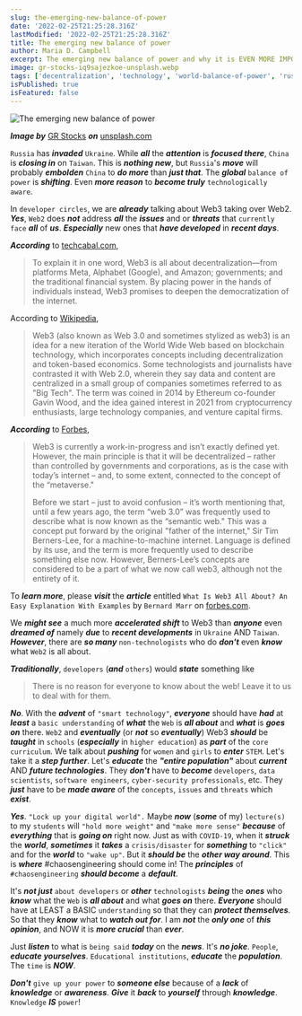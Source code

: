 ```yaml
---
slug: the-emerging-new-balance-of-power
date: '2022-02-25T21:25:28.316Z'
lastModified: '2022-02-25T21:25:28.316Z'
title: The emerging new balance of power
author: Maria D. Campbell
excerpt: The emerging new balance of power and why it is EVEN MORE IMPORTANT for everyone to become more technologically aware and savvy.
image: gr-stocks-iq9sajezkoe-unsplash.webp
tags: ['decentralization', 'technology', 'world-balance-of-power', 'russia', 'ukraine']
isPublished: true
isFeatured: false
---
```


![The emerging new balance of power](gr-stocks-iq9sajezkoe-unsplash.webp)

***Image by*** [GR Stocks](https://unsplash.com/@grstocks) ***on*** [unsplash.com](https://unsplash.com/photos/Iq9SaJezkOE)

`Russia` has **_invaded_** `Ukraine`. While **_all_** the **_attention_** is
**_focused there_**, `China` is **_closing in_** on `Taiwan`. This is **_nothing new_**, but `Russia`'s **_move_** will probably **_embolden_** `China` to **_do more_** than **_just that_**. The **_global_** `balance of power` is **_shifting_**. Even **_more reason_** to **_become truly_**
`technologically aware`.

In `developer circles`, we are **_already_** talking about Web3 taking over
Web2. **_Yes_**, `Web2` does **_not_** address **_all_** the **_issues_** and or **_threats_** that `currently face` **_all_** of **_us_**. **_Especially_** new ones that **_have developed_** in **_recent days_**.

**_According_** to [techcabal.com](https://techcabal.com/2022/01/18/what-exactly-is-web3/),

> To explain it in one word, Web3 is all about decentralization—from platforms
Meta, Alphabet (Google), and Amazon; governments; and the traditional
financial system. By placing power in the hands of individuals instead, Web3
promises to deepen the democratization of the internet.

According to [Wikipedia](https://en.wikipedia.org/wiki/Web3),

> Web3 (also known as Web 3.0 and sometimes stylized as web3) is an idea for a
new iteration of the World Wide Web based on blockchain technology, which
incorporates concepts including decentralization and token-based economics.
Some technologists and journalists have contrasted it with Web 2.0, wherein
they say data and content are centralized in a small group of companies
sometimes referred to as "Big Tech". The term was coined in 2014 by Ethereum
co-founder Gavin Wood, and the idea gained interest in 2021 from
cryptocurrency enthusiasts, large technology companies, and venture capital
firms.

**_According_** to [Forbes](https://www.forbes.com/sites/bernardmarr/2022/01/24/what-is-web3-all-about-an-easy-explanation-with-examples/),

> Web3 is currently a work-in-progress and isn’t exactly defined yet. However,
the main principle is that it will be decentralized – rather than controlled
by governments and corporations, as is the case with today’s internet – and,
to some extent, connected to the concept of the “metaverse."
>
> Before we start – just to avoid confusion – it’s worth mentioning that, until a few years ago, the term “web 3.0” was frequently used to describe what is now known as the “semantic web." This was a concept put forward by the
original "father of the internet," Sir Tim Berners-Lee, for a
machine-to-machine internet. Language is defined by its use, and the term is
more frequently used to describe something else now. However, Berners-Lee’s
concepts are considered to be a part of what we now call web3, although not
the entirety of it.

To **_learn more_**, please **_visit_** the **_article_** entitled
`What Is Web3 All About? An Easy Explanation With Examples` by `Bernard Marr` on [forbes.com](https://www.forbes.com/sites/bernardmarr/2022/01/24/what-is-web3-all-about-an-easy-explanation-with-examples/).

We **_might see_** a much more **_accelerated shift_** to Web3 than **_anyone_** even **_dreamed of_** namely **_due_** to **_recent developments_** in `Ukraine` AND `Taiwan`. **_However_**, there are **_so many_** `non-technologists` who do **_don't_** even **_know_** what `Web2` is all about.

**_Traditionally_**, `developers` (**_and_** `others`) would **_state_**
something like

> There is no reason for everyone to know about the web! Leave it to us to deal with for them.

**_No_**. With the **_advent_** of `"smart technology"`, **_everyone_** should
have **_had_** at **_least_** a `basic understanding` of **_what_** the `Web` is **_all about_** and **_what_** is **_goes on_** there. `Web2` and
**_eventually_** (or **_not_** so **_eventually_**) Web3 **_should_** be
**_taught_** in `schools` (**_especially_** in `higher education`) as **_part_** of the `core curriculum`. We talk about **_pushing_** for `women` and `girls` to **_enter_** `STEM`. Let's take it a **_step further_**. Let's **_educate_** the **_"entire population"_** about **_current_** AND **_future technologies_**. They **_don't_** have to **_become_** `developers`, `data scientists`, `software engineers`, `cyber-security professionals`, etc. They **_just_** have to be **_made aware_** of the `concepts`, `issues` and `threats` which **_exist_**.

**_Yes_**. `"Lock up your digital world".` Maybe **_now_** (**_some_** of my)
`lecture(s)` to my `students` will `"hold more weight"` and `"make more sense"` **_because_** of **_everything_** that is **_going on_** right now. Just as with `COVID-19`, when it **_struck_** the **_world_**, **_sometimes_** it **_takes_** a `crisis/disaster` for **_something_** to `"click"` and for the **_world_** to `"wake up"`. But it **_should be_** the **_other way around_**. This is **_where_** #chaosengineering should come in! The **_principles_** of `#chaosengineering` **_should become_** a **_default_**.

It's **_not just_** `about developers` or **_other_** `technologists`
**_being_** the **_ones_** who **_know_** what the `Web` is **_all about_** and what **_goes on_** there. **_Everyone_** should have at LEAST a BASIC
`understanding` so that they can **_protect themselves_**. So that they
**_know_** what to **_watch out for_**. I am **_not_** the **_only one_** of
**_this opinion_**, and NOW it is **_more crucial_** than **_ever_**.

Just **_listen_** to what is `being said` **_today_** on the **_news_**. It's
**_no joke_**. `People`, **_educate yourselves_**. `Educational institutions`,
**_educate_** the **_population_**. The `time` is **_NOW_**.

**_Don't_** `give up your power` to **_someone else_** because of a **_lack_**
of **_knowledge_** or **_awareness_**. **_Give_** it **_back_** to
**_yourself_** through **_knowledge_**. `Knowledge` **_IS_** `power`!
